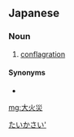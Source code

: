 ==Japanese==
{{ja-kanjitab|だい|か|さい|yomi=o}}

===Noun===
{{ja-noun|だいかさい}}

# [[conflagration]]

[[Category:ja:Fire|たいかさい']]

====Synonyms====
* {{ja-r|大火|たいか}}

[[mg:大火災]]
